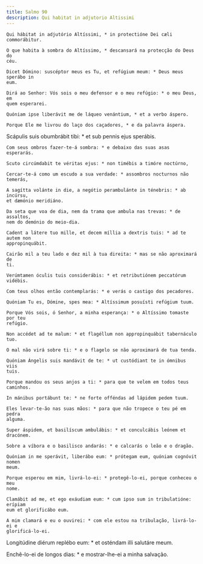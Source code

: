 ```yaml
---
title: Salmo 90
description: Qui habitat in adjutorio Altissimi
---
```


<div class="side-by-side not-content">

    Qui hábitat in adjutório Altíssimi, * in protectióne Dei cæli commorábitur.

    O que habita à sombra do Altíssimo, * descansará na protecção do Deus do
    céu.

    Dicet Dómino: suscéptor meus es Tu, et refúgium meum: * Deus meus sperábo in
    eum.

    Dirá ao Senhor: Vós sois o meu defensor e o meu refúgio: * o meu Deus, em
    quem esperarei.

    Quóniam ipse liberávit me de láqueo venántium, * et a verbo áspero.

    Porque Ele me livrou do laço dos caçadores, * e da palavra áspera.

Scápulis suis obumbrábit tibi: \* et sub pennis ejus sperábis.

    Com seus ombros fazer-te-á sombra: * e debaixo das suas asas esperarás.

    Scuto circúmdabit te véritas ejus: * non timébis a timóre noctúrno,

    Cercar-te-á como um escudo a sua verdade: * assombros nocturnos não temerás,

    A sagítta volánte in die, a negótio perambulánte in ténebris: * ab incúrsu,
    et dæmónio meridiáno.

    Da seta que voa de dia, nem da trama que ambula nas trevas: * de assaltos,
    nem do demónio do meio-dia.

    Cadent a látere tuo mille, et decem míllia a dextris tuis: * ad te autem non
    appropinquábit.

    Cairão mil a teu lado e dez mil à tua direita: * mas se não aproximará de
    ti.

    Verúmtamen óculis tuis considerábis: * et retributiónem peccatórum vidébis.

    Com teus olhos então contemplarás: * e verás o castigo dos pecadores.

    Quóniam Tu es, Dómine, spes mea: * Altíssimum posuísti refúgium tuum.

    Porque Vós sois, ó Senhor, a minha esperança: * o Altíssimo tomaste por teu
    refúgio.

    Non accédet ad te malum: * et flagéllum non appropinquábit tabernáculo tuo.

    O mal não virá sobre ti: * e o flagelo se não aproximará de tua tenda.

    Quóniam Ángelis suis mandávit de te: * ut custódiant te in ómnibus viis
    tuis.

    Porque mandou os seus anjos a ti: * para que te velem em todos teus
    caminhos.

    In mánibus portábunt te: * ne forte offéndas ad lápidem pedem tuum.

    Eles levar-te-ão nas suas mãos: * para que não tropece o teu pé em pedra
    alguma.

    Super áspidem, et basilíscum ambulábis: * et conculcábis leónem et dracónem.

    Sobre a víbora e o basilisco andarás: * e calcarás o leão e o dragão.

    Quóniam in me sperávit, liberábo eum: * prótegam eum, quóniam cognóvit nomen
    meum.

    Porque esperou em mim, livrá-lo-ei: * protegê-lo-ei, porque conheceu o meu
    nome.

    Clamábit ad me, et ego exáudiam eum: * cum ipso sum in tribulatióne: erípiam
    eum et glorificábo eum.

    A mim clamará e eu o ouvirei: * com ele estou na tribulação, livrá-lo-ei e
    glorificá-lo-ei.

Longitúdine diérum replébo eum: \* et osténdam illi salutáre meum.</span>

Enchê-lo-ei de longos dias: \* e mostrar-lhe-ei a minha salvação.

</div>
